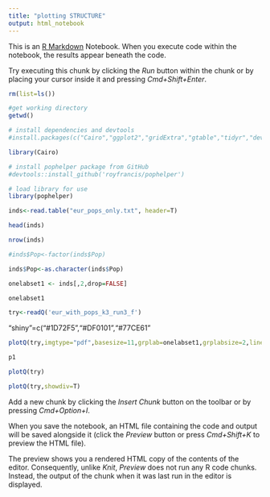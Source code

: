 ```yaml
---
title: "plotting STRUCTURE"
output: html_notebook
---
```


This is an [R Markdown](http://rmarkdown.rstudio.com) Notebook. When you execute code within the notebook, the results appear beneath the code. 

Try executing this chunk by clicking the *Run* button within the chunk or by placing your cursor inside it and pressing *Cmd+Shift+Enter*. 

```r
rm(list=ls())
```

```r
#get working directory
getwd()
```


```r
# install dependencies and devtools
#install.packages(c("Cairo","ggplot2","gridExtra","gtable","tidyr","devtools"),dependencies=T)
```
```r
library(Cairo)
```

```r
# install pophelper package from GitHub
#devtools::install_github('royfrancis/pophelper')
```


```r
# load library for use
library(pophelper)
```
```r
inds<-read.table("eur_pops_only.txt", header=T)
```
```r
head(inds)
```

```r
nrow(inds)
```


```r
#inds$Pop<-factor(inds$Pop)
```
```r

inds$Pop<-as.character(inds$Pop)
```

```r
onelabset1 <- inds[,2,drop=FALSE]
```
```r
onelabset1
```


```r
try<-readQ('eur_with_pops_k3_run3_f')
```

"shiny"=c("#1D72F5","#DF0101","#77CE61"

```r
plotQ(try,imgtype="pdf",basesize=11,grplab=onelabset1,grplabsize=2,linesize=0.8,pointsize=4,clustercol=c("#1D72F5","#DF0101","#77CE61"))
```

```r
p1
```

```r
plotQ(try)
```
```r
plotQ(try,showdiv=T)
```

Add a new chunk by clicking the *Insert Chunk* button on the toolbar or by pressing *Cmd+Option+I*.

When you save the notebook, an HTML file containing the code and output will be saved alongside it (click the *Preview* button or press *Cmd+Shift+K* to preview the HTML file). 

The preview shows you a rendered HTML copy of the contents of the editor. Consequently, unlike *Knit*, *Preview* does not run any R code chunks. Instead, the output of the chunk when it was last run in the editor is displayed.

